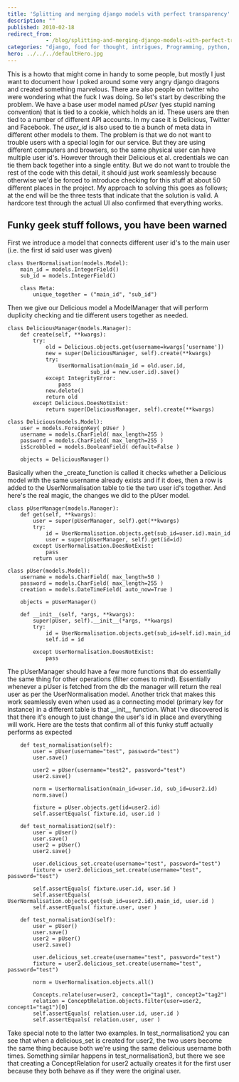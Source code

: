 ```yaml
---
title: 'Splitting and merging django models with perfect transparency'
description: ""
published: 2010-02-18
redirect_from: 
            - /blog/splitting-and-merging-django-models-with-perfect-transparency/swizec/1178
categories: "django, food for thought, intrigues, Programming, python, Uncategorized"
hero: ../../../defaultHero.jpg
---
```

This is a howto that might come in handy to some people, but mostly I just want to document how I poked around some very angry django dragons and created something marvelous. There are also people on twitter who were wondering what the fuck I was doing. So let&#x27;s start by describing the problem. We have a base user model named _pUser_ (yes stupid naming convention) that is tied to a cookie, which holds an id. These users are then tied to a number of different API accounts. In my case it is Delicious, Twitter and Facebook. The _user_id_ is also used to tie a bunch of meta data in different other models to them. The problem is that we do not want to trouble users with a special login for our service. But they are using different computers and browsers, so the same physical user can have multiple user id&#x27;s. However through their Delicious et al. credentials we can tie them back together into a single entity. But we do not want to trouble the rest of the code with this detail, it should just work seamlessly because otherwise we&#x27;d be forced to introduce checking for this stuff at about 50 different places in the project. My approach to solving this goes as follows; at the end will be the three tests that indicate that the solution is valid. A hardcore test through the actual UI also confirmed that everything works.

## Funky geek stuff follows, you have been warned

First we introduce a model that connects different user id&#x27;s to the main user (i.e. the first id said user was given)

```
class UserNormalisation(models.Model):
	main_id = models.IntegerField()
	sub_id = models.IntegerField()

	class Meta:
		unique_together = ("main_id", "sub_id")
```

Then we give our Delicious model a ModelManager that will perform duplicity checking and tie different users together as needed.

```
class DeliciousManager(models.Manager):
	def create(self, **kwargs):
		try:
			old = Delicious.objects.get(username=kwargs['username'])
			new = super(DeliciousManager, self).create(**kwargs)
			try:
				UserNormalisation(main_id = old.user.id,
						  sub_id = new.user.id).save()
			except IntegrityError:
				pass
			new.delete()
			return old
		except Delicious.DoesNotExist:
			return super(DeliciousManager, self).create(**kwargs)

class Delicious(models.Model):
	user = models.ForeignKey( pUser )
	username = models.CharField( max_length=255 )
	password = models.CharField( max_length=255 )
	isScrobbled = models.BooleanField( default=False )

	objects = DeliciousManager()
```

Basically when the _create_function is called it checks whether a Delicious model with the same username already exists and if it does, then a row is added to the UserNormalisation table to tie the two user id&#x27;s together. And here&#x27;s the real magic, the changes we did to the pUser model.

```
class pUserManager(models.Manager):
	def get(self, **kwargs):
		user = super(pUserManager, self).get(**kwargs)
		try:
			id = UserNormalisation.objects.get(sub_id=user.id).main_id
			user = super(pUserManager, self).get(id=id)
		except UserNormalisation.DoesNotExist:
			pass
		return user

class pUser(models.Model):
	username = models.CharField( max_length=50 )
	password = models.CharField( max_length=255 )
	creation = models.DateTimeField( auto_now=True )

	objects = pUserManager()

	def __init__(self, *args, **kwargs):
		super(pUser, self).__init__(*args, **kwargs)
		try:
			id = UserNormalisation.objects.get(sub_id=self.id).main_id
			self.id = id

		except UserNormalisation.DoesNotExist:
			pass
```

The pUserManager should have a few more functions that do essentially the same thing for other operations (filter comes to mind). Essentially whenever a pUser is fetched from the db the manager will return the real user as per the UserNormalisation model. Another trick that makes this work seamlessly even when used as a connecting model (primary key for instance) in a different table is that \_\_init\_\_ function. What I&#x27;ve discovered is that there it&#x27;s enough to just change the user&#x27;s id in place and everything will work. Here are the tests that confirm all of this funky stuff actually performs as expected

```
	def test_normalisation(self):
		user = pUser(username="test", password="test")
		user.save()

		user2 = pUser(username="test2", password="test")
		user2.save()

		norm = UserNormalisation(main_id=user.id, sub_id=user2.id)
		norm.save()

		fixture = pUser.objects.get(id=user2.id)
		self.assertEquals( fixture.id, user.id )

	def test_normalisation2(self):
		user = pUser()
		user.save()
		user2 = pUser()
		user2.save()

		user.delicious_set.create(username="test", password="test")
		fixture = user2.delicious_set.create(username="test", password="test")

		self.assertEquals( fixture.user.id, user.id )
		self.assertEquals( UserNormalisation.objects.get(sub_id=user2.id).main_id, user.id )
		self.assertEquals( fixture.user, user )

	def test_normalisation3(self):
		user = pUser()
		user.save()
		user2 = pUser()
		user2.save()

		user.delicious_set.create(username="test", password="test")
		fixture = user2.delicious_set.create(username="test", password="test")
		
		norm = UserNormalisation.objects.all()

		Concepts.relate(user=user2, concept1="tag1", concept2="tag2")
		relation = ConceptRelation.objects.filter(user=user2, concept1="tag1")[0]
		self.assertEquals( relation.user.id, user.id )
		self.assertEquals( relation.user, user )
```

Take special note to the latter two examples. In test_normalisation2 you can see that when a delicious_set is created for user2, the two users become the same thing because both we&#x27;re using the same delicious username both times. Something similar happens in test_normalisation3, but there we see that creating a ConceptRelation for user2 actually creates it for the first user because they both behave as if they were the original user.